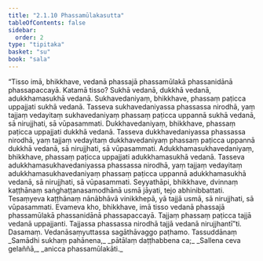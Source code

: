 ```yaml
---
title: "2.1.10 Phassamūlakasutta"
tableOfContents: false
sidebar:
  order: 2
type: "tipitaka"
basket: "su"
book: "sala"
---
```



<DynamicBreadcrumb />

<Division number="258" book="sala" bookNo="13" page="416">

<Paragraph number="1145" book="sala">
“Tisso imā, bhikkhave, vedanā phassajā phassamūlakā phassanidānā phassapaccayā. Katamā tisso? Sukhā vedanā, dukkhā vedanā, adukkhamasukhā vedanā. Sukhavedaniyaṃ, bhikkhave, phassaṃ paṭicca uppajjati sukhā vedanā. Tasseva sukhavedaniyassa phassassa nirodhā, yaṃ tajjaṃ vedayitaṃ sukhavedaniyaṃ phassaṃ paṭicca uppannā sukhā vedanā, sā nirujjhati, sā vūpasammati. Dukkhavedaniyaṃ, bhikkhave, phassaṃ paṭicca uppajjati dukkhā vedanā. Tasseva dukkhavedaniyassa phassassa nirodhā, yaṃ tajjaṃ vedayitaṃ dukkhavedaniyaṃ phassaṃ paṭicca uppannā dukkhā vedanā, sā nirujjhati, sā vūpasammati. Adukkhamasukhavedaniyaṃ, bhikkhave, phassaṃ paṭicca uppajjati adukkhamasukhā vedanā. Tasseva adukkhamasukhavedaniyassa phassassa nirodhā, yaṃ tajjaṃ vedayitaṃ adukkhamasukhavedaniyaṃ phassaṃ paṭicca uppannā adukkhamasukhā vedanā, sā nirujjhati, sā vūpasammati. Seyyathāpi, bhikkhave, dvinnaṃ kaṭṭhānaṃ saṅghaṭṭanasamodhānā usmā jāyati, tejo abhinibbattati. Tesaṃyeva kaṭṭhānaṃ nānābhāvā vinikkhepā, yā tajjā usmā, sā nirujjhati, sā vūpasammati. Evameva kho, bhikkhave, imā tisso vedanā phassajā phassamūlakā phassanidānā phassapaccayā. Tajjaṃ phassaṃ paṭicca tajjā vedanā uppajjanti. Tajjassa phassassa nirodhā tajjā vedanā nirujjhantī”ti.

</Paragraph>
</Division>

<Paragraph number="1146" type="center" book="sala">
Dasamaṃ.



</Paragraph>

<Paragraph number="1147" type="center" book="sala">
Vedanāsaṃyuttassa sagāthāvaggo paṭhamo.



</Paragraph>

<Paragraph number="1148" type="center" book="sala">
Tassuddānaṃ


</Paragraph>

<Paragraph number="1149" type="verses" book="sala">
_Samādhi sukhaṃ pahānena,_  
_pātālaṃ daṭṭhabbena ca;_  
_Sallena ceva gelaññā,_  
_anicca phassamūlakāti._
</Paragraph>